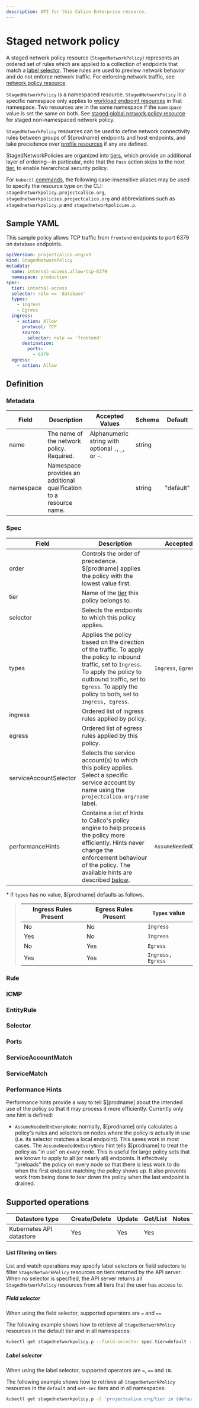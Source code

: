 ```yaml
---
description: API for this Calico Enterprise resource.
---
```


# Staged network policy








A staged network policy resource (`StagedNetworkPolicy`) represents an ordered set of rules which are applied
to a collection of endpoints that match a [label selector](#selector). These rules are used to preview network behavior and do
not enforce network traffic. For enforcing network traffic, see [network policy resource](networkpolicy.mdx).

`StagedNetworkPolicy` is a namespaced resource. `StagedNetworkPolicy` in a specific namespace
only applies to [workload endpoint resources](workloadendpoint.mdx)
in that namespace. Two resources are in the same namespace if the `namespace`
value is set the same on both.
See [staged global network policy resource](stagedglobalnetworkpolicy.mdx) for staged non-namespaced network policy.

`StagedNetworkPolicy` resources can be used to define network connectivity rules between groups of $[prodname] endpoints and host endpoints, and
take precedence over [profile resources](profile.mdx) if any are defined.

StagedNetworkPolicies are organized into [tiers](tier.mdx), which provide an additional layer of ordering—in particular, note that the `Pass` action skips to the
next [tier](tier.mdx), to enable hierarchical security policy.

For `kubectl` [commands](https://kubernetes.io/docs/reference/kubectl/overview/), the following case-insensitive aliases
may be used to specify the resource type on the CLI:
`stagednetworkpolicy.projectcalico.org`, `stagednetworkpolicies.projectcalico.org` and abbreviations such as
`stagednetworkpolicy.p` and `stagednetworkpolicies.p`.

## Sample YAML

This sample policy allows TCP traffic from `frontend` endpoints to port 6379 on
`database` endpoints.

```yaml
apiVersion: projectcalico.org/v3
kind: StagedNetworkPolicy
metadata:
  name: internal-access.allow-tcp-6379
  namespace: production
spec:
  tier: internal-access
  selector: role == 'database'
  types:
    - Ingress
    - Egress
  ingress:
    - action: Allow
      protocol: TCP
      source:
        selector: role == 'frontend'
      destination:
        ports:
          - 6379
  egress:
    - action: Allow
```

## Definition

### Metadata

| Field     | Description                                                        | Accepted Values                                     | Schema | Default   |
| --------- | ------------------------------------------------------------------ | --------------------------------------------------- | ------ | --------- |
| name      | The name of the network policy. Required.                          | Alphanumeric string with optional `.`, `_`, or `-`. | string |           |
| namespace | Namespace provides an additional qualification to a resource name. |                                                     | string | "default" |

### Spec

| Field                  | Description                                                                                                                                                                                                                          | Accepted Values           | Schema                | Default                                       |
| ---------------------- | ------------------------------------------------------------------------------------------------------------------------------------------------------------------------------------------------------------------------------------ | ------------------------- | --------------------- | --------------------------------------------- |
| order                  | Controls the order of precedence. $[prodname] applies the policy with the lowest value first.                                                                                                                                       |                           | float                 |                                               |
| tier                   | Name of the [tier](tier.mdx) this policy belongs to.                                                                                                                                                                                 |                           | string                | `default`                                     |
| selector               | Selects the endpoints to which this policy applies.                                                                                                                                                                                  |                           | [selector](#selector) | all()                                         |
| types                  | Applies the policy based on the direction of the traffic. To apply the policy to inbound traffic, set to `Ingress`. To apply the policy to outbound traffic, set to `Egress`. To apply the policy to both, set to `Ingress, Egress`. | `Ingress`, `Egress`       | List of strings       | Depends on presence of ingress/egress rules\* |
| ingress                | Ordered list of ingress rules applied by policy.                                                                                                                                                                                     |                           | List of [Rule](#rule) |                                               |
| egress                 | Ordered list of egress rules applied by this policy.                                                                                                                                                                                 |                           | List of [Rule](#rule) |                                               |
| serviceAccountSelector | Selects the service account(s) to which this policy applies. Select a specific service account by name using the `projectcalico.org/name` label.                                                                                     |                           | [selector](#selector) | all()                                         |
| performanceHints       | Contains a list of hints to Calico's policy engine to help process the policy more efficiently.  Hints never change the enforcement behaviour of the policy.  The available hints are described [below](#performance-hints).                                                                         | `AssumeNeededOnEveryNode` | List of strings       |                                               |

\* If `types` has no value, $[prodname] defaults as follows.

> | Ingress Rules Present | Egress Rules Present | `Types` value     |
> | --------------------- | -------------------- | ----------------- |
> | No                    | No                   | `Ingress`         |
> | Yes                   | No                   | `Ingress`         |
> | No                    | Yes                  | `Egress`          |
> | Yes                   | Yes                  | `Ingress, Egress` |

### Rule

<Rule />

### ICMP

<Icmp />

### EntityRule

<Entityrule global='false' />

### Selector

<Selectors />

### Ports

<Ports />

### ServiceAccountMatch

<Serviceaccountmatch />

### ServiceMatch

<Servicematch />

### Performance Hints

Performance hints provide a way to tell $[prodname] about the intended use of the policy so that it may
process it more efficiently.  Currently only one hint is defined:

* `AssumeNeededOnEveryNode`: normally, $[prodname] only calculates a policy's rules and selectors on nodes where
  the policy is actually in use (i.e. its selector matches a local endpoint).  This saves work in most cases.
  The `AssumeNeededOnEveryNode` hint tells $[prodname] to treat the policy as "in use" on *every* node.  This is
  useful for large policy sets that are known to apply to all (or nearly all) endpoints.  It effectively "preloads"
  the policy on every node so that there is less work to do when the first endpoint matching the policy shows up.
  It also prevents work from being done to tear down the policy when the last endpoint is drained.

## Supported operations

| Datastore type           | Create/Delete | Update | Get/List | Notes |
| ------------------------ | ------------- | ------ | -------- | ----- |
| Kubernetes API datastore | Yes           | Yes    | Yes      |

#### List filtering on tiers

List and watch operations may specify label selectors or field selectors to filter `StagedNetworkPolicy` resources on tiers returned by the API server.
When no selector is specified, the API server returns all `StagedNetworkPolicy` resources from all tiers that the user has access to.

##### Field selector

When using the field selector, supported operators are `=` and `==`

The following example shows how to retrieve all `StagedNetworkPolicy` resources in the default tier and in all namespaces:

```bash
kubectl get stagednetworkpolicy.p --field-selector spec.tier=default --all-namespaces
```

##### Label selector

When using the label selector, supported operators are `=`, `==` and `IN`.

The following example shows how to retrieve all `StagedNetworkPolicy` resources in the `default` and `net-sec` tiers and in all namespaces:

```bash
kubectl get stagednetworkpolicy.p -l 'projectcalico.org/tier in (default, net-sec)' --all-namespaces
```
